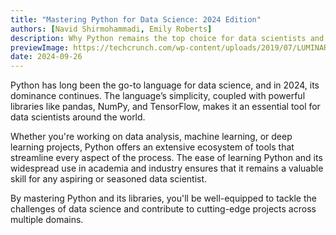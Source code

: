```yaml
---
title: "Mastering Python for Data Science: 2024 Edition"
authors: [Navid Shirmohammadi, Emily Roberts]
description: Why Python remains the top choice for data scientists and how to leverage its vast ecosystem of tools for your projects.
previewImage: https://techcrunch.com/wp-content/uploads/2019/07/LUMINAR-IRIS-Array-V3.jpg?w=380
date: 2024-09-26
---
```

Python has long been the go-to language for data science, and in 2024, its dominance continues. The language’s simplicity, coupled with powerful libraries like pandas, NumPy, and TensorFlow, makes it an essential tool for data scientists around the world.

Whether you're working on data analysis, machine learning, or deep learning projects, Python offers an extensive ecosystem of tools that streamline every aspect of the process. The ease of learning Python and its widespread use in academia and industry ensures that it remains a valuable skill for any aspiring or seasoned data scientist.

By mastering Python and its libraries, you'll be well-equipped to tackle the challenges of data science and contribute to cutting-edge projects across multiple domains.